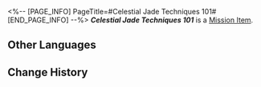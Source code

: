 <%-- [PAGE_INFO]
PageTitle=#Celestial Jade Techniques 101#
[END_PAGE_INFO] --%>
{{Item Infobox
|title       = ''Celestial Jade Techniques 101''
|id          = 140307
|image       = Item ''Celestial Jade Techniques 101''.png
|type        = Mission Item
|invCategory = Missions
|rarity      = 3
|effect      = 
|description = Proof that Little Tian also plays Celestial Jade. One can imagine how Qingque and Little Tian became acquainted.
}}
'''''Celestial Jade Techniques 101''''' is a [[Mission Item]].

==Other Languages==
{{Other Languages
|en   = ''Celestial Jade Techniques 101''
|zhs  = 《琼玉牌秘技丛集》
|zht  = 《瓊玉牌秘技叢集》
|ja   = 『美玉牌秘技双書』
|ko   = ≪경옥패 비술 모음집≫
|es   = «Técnicas secretas de Jade celestial»
|fr   = ''Le Jade céleste pour les nuls''
|ru   = «Игра в Небесный нефрит для чайников»
|th   = "ชุดรวมกลวิธีเล่นหมากหยก"
|vi   = Tuyển Tập Bí Kíp Bài Quỳnh Ngọc
|de   = „Himmlische-Jade-Techniken für Anfänger“
|id   = "Kumpulan Teknik Rahasia Jade Tile"
|pt   = "Técnicas Básicas de Jade Celestial"
}}

==Change History==
{{Change History|2.0}}